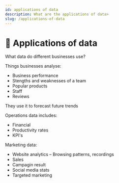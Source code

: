 ```yaml
---
id: applications of data
description: What are the applications of data>
slug: /applications-of-data
---
```


# 📝 Applications of data


What data do different businesses use?

Things businesses analyse: 

- Business performance 
- Stengths and weaknesses of a team 
- Popular products 
- Staff 
- Reviews 

They use it to forecast future trends    


Operations data includes: 

- Financial 
- Productivity rates 
- KPI's 

 

Marketing data: 

- Website analytics – Browsing patterns, recordings 
- Sales 
- Campagin result 
- Social media stats 
- Targeted marketing 